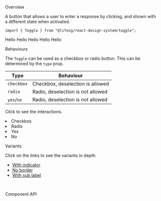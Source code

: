 
<Meta title="Data Input/Toggle" component={Toggle} />

<Title>Toggle</Title>

<Secondary>Overview</Secondary>

A button that allows a user to enter a response by clicking, and shown with a different state when activated.

```tsx
import { Toggle } from "@lifesg/react-design-system/toggle";
```

<Canvas>
    <Story name="Toggle">
        <Wrapper>
            <Headings />
            <div>
                <Toggle>Hello</Toggle>
                <Toggle checked>Hello</Toggle>
                <Toggle disabled>Hello</Toggle>
                <Toggle disabled checked>
                    Hello
                </Toggle>
                <Toggle error>Hello</Toggle>
            </div>
        </Wrapper>
    </Story>
</Canvas>

<Heading3>Behaviours</Heading3>

The `Toggle` can be used as a checkbox or radio button. This can be determined by the `type` prop.

| Type       | Behaviour                         |
| ---------- | --------------------------------- |
| `checkbox` | Checkbox, deselection is allowed  |
| `radio`    | Radio, deselection is not allowed |
| `yes`/`no` | Radio, deselection is not allowed |

Click to see the interactions.

<Canvas>
    <Story name="Behaviours">
        <SimpleContainer>
            <li>
                <Toggle>Checkbox</Toggle>
            </li>
            <li>
                <Toggle type="radio">Radio</Toggle>
            </li>
            <li>
                <Toggle type="yes" indicator>
                    Yes
                </Toggle>
            </li>
            <li>
                <Toggle type="no" indicator>
                    No
                </Toggle>
            </li>
        </SimpleContainer>
    </Story>
</Canvas>

<Heading3>Variants</Heading3>

Click on the links to see the variants in depth.

-   [With indicator](?path=/docs/data-input-toggle-with-indicator--checkbox-type)
-   [No border](?path=/docs/data-input-toggle-no-border--default-story)
-   [With sub label](?path=/docs/data-input-toggle-with-sub-label--checkbox-type)

<br />

<Secondary>Component API</Secondary>

<PropsTable />
